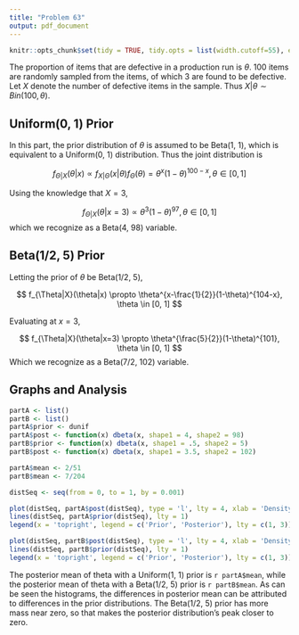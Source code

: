 ```yaml
---
title: "Problem 63"
output: pdf_document
---
```


```r
knitr::opts_chunk$set(tidy = TRUE, tidy.opts = list(width.cutoff=55), echo = FALSE)
```

The proportion of items that are defective in a production run is $\theta$. 100 items are randomly sampled from the items, of which 3 are found to be defective. Let $X$ denote the number of defective items in the sample. Thus $X|\theta \sim Bin(100, \theta)$.

## Uniform(0, 1) Prior

In this part, the prior distribution of $\theta$ is assumed to be Beta(1, 1), which is equivalent to a Uniform(0, 1) distribution. Thus the joint distribution is

$$
f_{\Theta|X}(\theta | x) \propto f_{X|\Theta}(x|\theta) f_{\Theta}(\theta) = \theta^x(1-\theta)^{100-x}, \theta \in [0, 1]
$$

Using the knowledge that $X = 3$,

$$
f_{\Theta|X}(\theta |x=3) \propto  \theta^3(1-\theta)^{97}, \theta \in [0, 1]
$$
which we recognize as a Beta(4, 98) variable.

## Beta(1/2, 5) Prior

Letting the prior of $\theta$ be Beta(1/2, 5),

$$
f_{\Theta|X}(\theta|x) \propto \theta^{x-\frac{1}{2}}(1-\theta)^{104-x}, \theta \in [0, 1]
$$

Evaluating at $x = 3$,

$$
f_{\Theta|X}(\theta|x=3) \propto \theta^{\frac{5}{2}}(1-\theta)^{101}, \theta \in [0, 1]
$$
Which we recognize as a Beta(7/2, 102) variable.

## Graphs and Analysis

```r
partA <- list()
partB <- list()
partA$prior <- dunif
partA$post <- function(x) dbeta(x, shape1 = 4, shape2 = 98)
partB$prior <- function(x) dbeta(x, shape1 = .5, shape2 = 5)
partB$post <- function(x) dbeta(x, shape1 = 3.5, shape2 = 102)

partA$mean <- 2/51
partB$mean <- 7/204
```

```r
distSeq <- seq(from = 0, to = 1, by = 0.001)

plot(distSeq, partA$post(distSeq), type = 'l', lty = 4, xlab = 'Density', ylab = 'Theta', main = 'Uniform(1, 1) Prior', ylim = c(0, 30))
lines(distSeq, partA$prior(distSeq), lty = 1)
legend(x = 'topright', legend = c('Prior', 'Posterior'), lty = c(1, 3))

plot(distSeq, partB$post(distSeq), type = 'l', lty = 4, xlab = 'Density', ylab = 'Theta', main = 'Beta(1/2, 5) Prior', ylim = c(0, 30))
lines(distSeq, partB$prior(distSeq), lty = 1)
legend(x = 'topright', legend = c('Prior', 'Posterior'), lty = c(1, 3))
```

The posterior mean of theta with a Uniform(1, 1) prior is `r partA$mean`, while the posterior mean of theta with a Beta(1/2, 5) prior is `r partB$mean`. As can be seen the histograms, the differences in posterior mean can be attributed to differences in the prior distributions. The Beta(1/2, 5) prior has more mass near zero, so that makes the posterior distribution's peak closer to zero.



